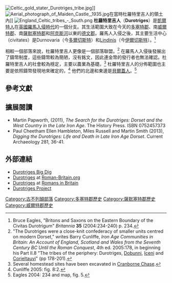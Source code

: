 [[File:Celtic_gold_stater_Durotriges_tribe.jpg|thumb]]]]
[[File:Aerial_photograph_of_Maiden_Castle,_1935.jpg|thumb]]在當時杜羅特里吉人的領土內]]
[[File:England_Celtic_tribes_-_South.png|thumb]]
'''杜羅特里吉人'''（'''Durotriges'''）是[[凱爾特人|凱爾特人]]在[[英國|英國]][[羅馬入侵不列顛|羅馬入侵時代]]的一個分支。其生活範圍大致在今天的[[多塞特郡|多塞特郡]]、南[[威爾特郡|威爾特郡]]、南[[薩默塞特郡|薩默塞特郡]]和[[阿克斯河_(萊姆灣)|阿克斯河]]以東的[[德文郡|德文郡]]。羅馬人入侵之後，其主要生活中心（civitates）是Durnovaria（今[[多爾切斯特_(多塞特郡)|多爾切斯特]]）和[[Lindinis|Lindinis]]（今[[伊爾切斯特|伊爾切斯特]]）。<ref>Bruce Eagles, "Britons and Saxons on the Eastern Boundary of the Civitas Durotrigum" ''Britannia'' '''35''' (2004:234-240) p. 234.</ref>

相較一個部落來說，杜羅特里吉人更像是一個部落聯盟。<ref>"The Durotriges were a close-knit confederacy of smaller units centred on modern Dorset," writes Barry Cunliffe, ''Iron Age Communities in Britain: An Account of England, Scotland and Wales from the Seventh Century BC Until the Roman Conquest'', 4th ed. 2005:178, in beginning his Part II.8 "The tribes of the periphery: Durotriges, [[Dobunni|Dobunni]], [[Iceni|Iceni]] and [[Corieltauvi|Corieltauvi]]" (pp 178-201).</ref> 在羅馬人入侵後發展出了鑄幣制度，這些鑄幣較為簡陋，沒有銘文，因此連金幣的發行者也無法確認。杜羅特里吉人的社會較為穩定，主要以農業為基礎。<ref>Several homestead sites have been excavated in [[Cranborne_Chase|Cranborne Chase]].</ref> 杜羅特里吉人的分佈範圍也主要是依照鑄幣發現地來確定的，<ref>Cunliffe 2005: fig. 8:2.</ref> 他們的北邊和東邊是[[貝爾蓋人|貝爾蓋人]]。<ref>Eagles 2004: 234 and map, fig. 5.</ref>

==參考文獻==
{{reflist|2}}

==擴展閱讀==
*Martin Papworth, (2011), ''The Search for the Durotriges: Dorset and the West Country in the Late Iron Age''. The History Press. ISBN 0752457373
* Paul Cheetham Ellen Hambleton, Miles Russell and Martin Smith (2013), ''Digging the Durotriges: Life and Death in Late Iron Age Dorset''. Current Archaeology 281, 36-41.

==外部連結==
*[http://microsites.bournemouth.ac.uk/big-dig-2013/.htm Durotriges Big Dig] {{Wayback|url=http://microsites.bournemouth.ac.uk/big-dig-2013/.htm |date=20210122064917 }}
*[http://www.roman-britain.org/tribes/durotriges.htm Durotriges] {{Wayback|url=http://www.roman-britain.org/tribes/durotriges.htm |date=20150924114406 }} at [http://www.roman-britain.org Roman-Britain.org] {{Wayback|url=http://www.roman-britain.org/ |date=20031217153331 }}
*[https://web.archive.org/web/20070927195922/http://www.romans-in-britain.org.uk/clb_tribe_durotriges.htm Durotriges] at [http://www.romans-in-britain.org.uk/ Romans in Britain]
*[https://archive.is/20130704100000/http://courses.bournemouth.ac.uk/courses/Course.aspx?course=1294&school=CS&level=sc&code=PSCAFS/htm Durotriges Project]

{{Iron_Age_tribes_in_Britain}}

[[Category:古不列顛部落|Category:古不列顛部落]]
[[Category:多塞特郡歷史|Category:多塞特郡歷史]]
[[Category:薩默塞特郡歷史|Category:薩默塞特郡歷史]]
[[Category:威爾特郡歷史|Category:威爾特郡歷史]]